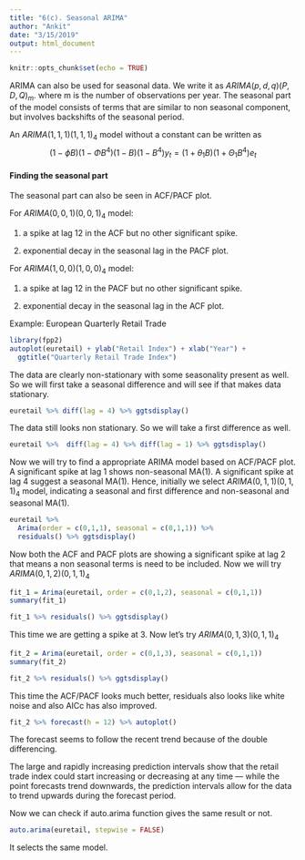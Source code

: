 ```yaml
---
title: "6(c). Seasonal ARIMA"
author: "Ankit"
date: "3/15/2019"
output: html_document
---
```


```r
knitr::opts_chunk$set(echo = TRUE)
```

ARIMA can also be used for seasonal data. We write it as $ARIMA(p,d,q) (P,D,Q)_m$. where m is the number of observations per year. The seasonal part of the model consists of terms that are similar to non seasonal component, but involves backshifts of the seasonal period.

An $ARIMA(1,1,1)(1,1,1)_4$ model without a constant can be written as 
$$(1-ϕB)(1-ΦB^4)(1-B)(1-B^4) y_t = (1+ \theta_1B)(1+Θ_1B^4)e_t
$$

#### Finding the seasonal part
The seasonal part can also be seen in ACF/PACF plot.

For $ARIMA(0,0,1)(0,0,1)_4$ model:

1. a spike at lag 12 in the ACF but no other significant spike.

2. exponential decay in the seasonal lag in the PACF plot.

For $ARIMA(1,0,0)(1,0,0)_4$ model:

1. a spike at lag 12 in the PACF but no other significant spike.

2. exponential decay in the seasonal lag in the ACF plot.

Example: European Quarterly Retail Trade
```r
library(fpp2)
autoplot(euretail) + ylab("Retail Index") + xlab("Year") +
  ggtitle("Quarterly Retail Trade Index")
```

The data are clearly non-stationary with some seasonality present as well. So we will first take a seasonal difference and will see if that makes data stationary.
```r
euretail %>% diff(lag = 4) %>% ggtsdisplay()
```

The data still looks non stationary. So we will take a first difference as well.

```r
euretail %>%  diff(lag = 4) %>% diff(lag = 1) %>% ggtsdisplay()
```

Now we will try to find a appropriate ARIMA model based on ACF/PACF plot.
A significant spike at lag 1 shows non-seasonal MA(1). A significant spike at lag 4 suggest a seasonal MA(1). Hence, initially we select $ARIMA(0,1,1)(0,1,1)_4$ model, indicating a seasonal and first difference and non-seasonal and seasonal MA(1).

```r
euretail %>% 
  Arima(order = c(0,1,1), seasonal = c(0,1,1)) %>% 
  residuals() %>% ggtsdisplay()
```

Now both the ACF and PACF plots are showing a significant spike at lag 2 that means a non seasonal terms is need to be included. Now we will try $ARIMA(0,1,2)(0,1,1)_4$

```r
fit_1 = Arima(euretail, order = c(0,1,2), seasonal = c(0,1,1))
summary(fit_1)
```

```r
fit_1 %>% residuals() %>% ggtsdisplay()
```

This time we are getting a spike at 3. Now let's try $ARIMA(0,1,3)(0,1,1)_4$

```r
fit_2 = Arima(euretail, order = c(0,1,3), seasonal = c(0,1,1))
summary(fit_2)
```

```r
fit_2 %>% residuals() %>% ggtsdisplay()
```

This time the ACF/PACF looks much better, residuals also looks like white noise and also AICc has also improved.

```r
fit_2 %>% forecast(h = 12) %>% autoplot()
```

The forecast seems to follow the recent trend because of the double differencing.

The large and rapidly increasing prediction intervals show that the retail trade index could start increasing or decreasing at any time — while the point forecasts trend downwards, the prediction intervals allow for the data to trend upwards during the forecast period.

Now we can check if auto.arima function gives the same result or not.
```r
auto.arima(euretail, stepwise = FALSE)
```
It selects the same model.




